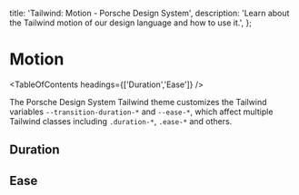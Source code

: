 
  title: 'Tailwind: Motion - Porsche Design System',
  description: 'Learn about the Tailwind motion of our design language and how to use it.',
};

# Motion

<TableOfContents headings={['Duration','Ease']} />

The Porsche Design System Tailwind theme customizes the Tailwind variables `--transition-duration-*` and `--ease-*`,
which affect multiple Tailwind classes including `.duration-*`, `.ease-*` and others.

## Duration

<ComponentStory story={motionStoryDuration} />

## Ease

<ComponentStory story={motionStoryEase} />
